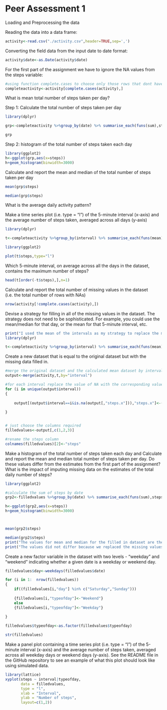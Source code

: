 Peer Assessment 1
========================================================

Loading and Preprocessing the data

Reading the data into a data frame:

```r

activity<-read.csv("./activity.csv",header=TRUE,sep=',')

```

Converting the field data from the input date to date format:
    
```r
activity$date<-as.Date(activity$date)
```

For the first part of the assignment we have to ignore the NA values from the steps 
variable:

```r
#using function complete.cases to choose only those rows that dont have NA anywhere
completeactivity<-activity[complete.cases(activity),]

```

What is mean total number of steps taken per day?

Step 1: Calculate the total number of steps taken per day

```r
library(dplyr)

grp<-completeactivity %>%group_by(date) %>% summarise_each(funs(sum),steps)

grp

```

Step 2: histogram of the total number of steps taken each day

```r
library(ggplot2)
h<-ggplot(grp,aes(x=steps))
h+geom_histogram(binwidth=3000)
```

Calculate and report the mean and median of the total number of steps taken per day

```r

mean(grp$steps)

median(grp$steps)
```


What is the average daily activity pattern?

Make a time series plot (i.e. type = "l") of the 5-minute interval (x-axis) and the average number of steps taken, averaged across all days (y-axis)

```r
library(dplyr)

t<-completeactivity %>%group_by(interval) %>% summarise_each(funs(mean),steps)

library(ggplot2)

plot(t$steps,type="l")
```

Which 5-minute interval, on average across all the days in the dataset, contains the maximum number of steps?

```r
head(t[order(-t$steps),],n=1)
```


Calculate and report the total number of missing values in the dataset (i.e. the total number of rows with NAs)

```r
nrow(activity[!complete.cases(activity),])
```

Devise a strategy for filling in all of the missing values in the dataset. The strategy does not need to be sophisticated. For example, you could use the mean/median for that day, or the mean for that 5-minute interval, etc.

```r
print("I used the mean of the intervals as my strategy to replace the missing values")
library(dplyr)

t<-completeactivity %>%group_by(interval) %>% summarise_each(funs(mean),steps)

```
Create a new dataset that is equal to the original dataset but with the missing data filled in.

```r

#merge the original dataset and the calculated mean dataset by interval
output<-merge(activity,t,by="interval")

#for each interval replace the value of NA with the corresponding value of mean
for (i in unique(output$interval))
{
    
    output[(output$interval==i&is.na(output[,"steps.x"])),"steps.x"]<-(unique(output[(output$interval==i),"steps.y"]))
        
}


# just choose the columns required
filledvalues<-output[,c(1,2,3)]

#rename the steps column
colnames(filledvalues)[2]<-"steps"
```

Make a histogram of the total number of steps taken each day and Calculate and report the mean and median total number of steps taken per day. Do these values differ from the estimates from the first part of the assignment? What is the impact of imputing missing data on the estimates of the total daily number of steps?

```r
library(ggplot2)

#calculate the sum of steps by date
grp2<-filledvalues %>%group_by(date) %>% summarise_each(funs(sum),steps)

h<-ggplot(grp2,aes(x=steps))
h+geom_histogram(binwidth=3000)



mean(grp2$steps)

median(grp2$steps)
print("The values for mean and median for the filled in dataset are the same as the original dataset")
print("The values did not differ because we replaced the missing values with the mean which has no effect on the distribution of the overall data")
```

Create a new factor variable in the dataset with two levels - "weekday" and "weekend" indicating whether a given date is a weekday or weekend day.

```r

filledvalues$day<-weekdays(filledvalues$date)

for (i in 1:  nrow(filledvalues))
{
    if((filledvalues[i,"day"] %in% c("Saturday","Sunday"))) 
    
    {filledvalues[i,"typeofday"]<-"Weekend"}
    else
    {filledvalues[i,"typeofday"]<-"Weekday"}
        
}

filledvalues$typeofday<-as.factor(filledvalues$typeofday)

str(filledvalues)

```
Make a panel plot containing a time series plot (i.e. type = "l") of the 5-minute interval (x-axis) and the average number of steps taken, averaged across all weekday days or weekend days (y-axis). See the README file in the GitHub repository to see an example of what this plot should look like using simulated data.


```r
library(lattice)
xyplot(steps ~ interval|typeofday, 
       data = filledvalues,
       type = "l",
       xlab = "Interval",
       ylab = "Number of steps",
       layout=c(1,2))
```